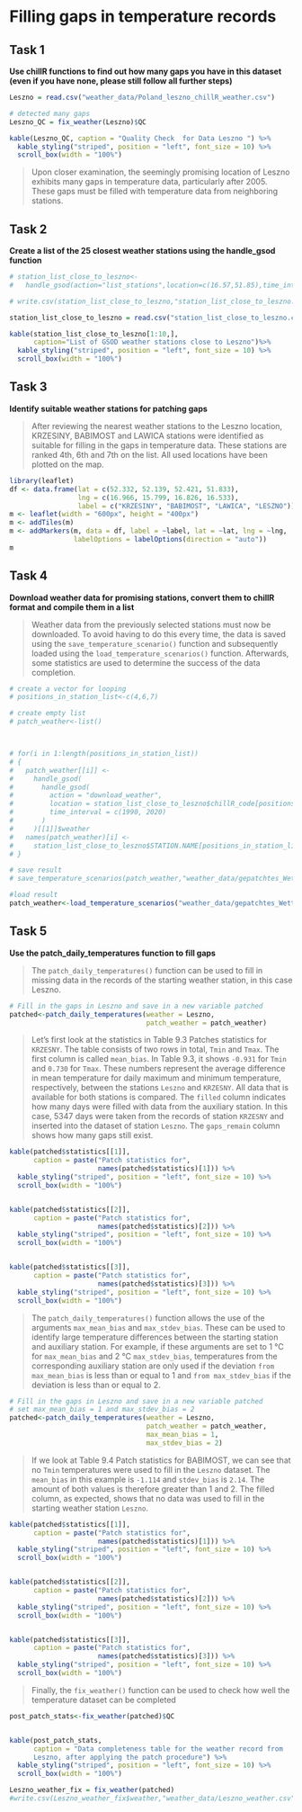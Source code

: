 # Filling gaps in temperature records

## Task 1

**Use chillR functions to find out how many gaps you have in this dataset  (even if you have none, please still follow all further steps)**


```r

Leszno = read.csv("weather_data/Poland_leszno_chillR_weather.csv")

# detected many gaps 
Leszno_QC = fix_weather(Leszno)$QC

kable(Leszno_QC, caption = "Quality Check  for Data Leszno ") %>%
  kable_styling("striped", position = "left", font_size = 10) %>%
  scroll_box(width = "100%")
```

>
Upon closer examination, the seemingly promising location of Leszno exhibits many gaps in temperature data, particularly after 2005. These gaps must be filled with temperature data from neighboring stations.

## Task 2 

**Create a list of the 25 closest weather stations using the handle_gsod function**

```r
# station_list_close_to_leszno<-
#   handle_gsod(action="list_stations",location=c(16.57,51.85),time_interval=c(1990,2020))

# write.csv(station_list_close_to_leszno,"station_list_close_to_leszno.csv" )

station_list_close_to_leszno = read.csv("station_list_close_to_leszno.csv")

kable(station_list_close_to_leszno[1:10,], 
      caption="List of GSOD weather stations close to Leszno")%>%
  kable_styling("striped", position = "left", font_size = 10) %>%
  scroll_box(width = "100%")
```

## Task 3

**Identify suitable weather stations for patching gaps**

>
After reviewing the nearest weather stations to the Leszno location, KRZESINY, BABIMOST and LAWICA stations were identified as suitable for filling in the gaps in temperature data. These stations are ranked 4th, 6th and 7th on the list. All used locations have been plotted on the map.

```r

library(leaflet)
df <- data.frame(lat = c(52.332, 52.139, 52.421, 51.833),
                 lng = c(16.966, 15.799, 16.826, 16.533),
                 label = c("KRZESINY", "BABIMOST", "LAWICA", "LESZNO"))
m <- leaflet(width = "600px", height = "400px")
m <- addTiles(m)
m <- addMarkers(m, data = df, label = ~label, lat = ~lat, lng = ~lng,
                labelOptions = labelOptions(direction = "auto"))
m
```

## Task 4

**Download weather data for promising stations, convert them to chillR format and compile them in a list**


>
Weather data from the previously selected stations must now be downloaded. To avoid having to do this every time, the data is saved using the `save_temperature_scenario()` function and subsequently loaded using the `load_temperature_scenarios()` function. Afterwards, some statistics are used to determine the success of the data completion.

```r

# create a vector for looping
# positions_in_station_list<-c(4,6,7)

# create empty list 
# patch_weather<-list()



# for(i in 1:length(positions_in_station_list))
# {
#   patch_weather[[i]] <-
#     handle_gsod(
#       handle_gsod(
#         action = "download_weather",
#         location = station_list_close_to_leszno$chillR_code[positions_in_station_list[i]],
#         time_interval = c(1990, 2020)
#       )
#     )[[1]]$weather
#   names(patch_weather)[i] <-
#     station_list_close_to_leszno$STATION.NAME[positions_in_station_list[i]]
# }

# save result
# save_temperature_scenarios(patch_weather,"weather_data/gepatchtes_Wetter_PL", "patch_weather_pl")

#load result
patch_weather<-load_temperature_scenarios("weather_data/gepatchtes_Wetter_PL", "patch_weather_pl")
```




## Task 5

**Use the patch_daily_temperatures function to fill gaps**

>
The `patch_daily_temperatures()` function can be used to fill in missing data in the records of the starting weather station, in this case Leszno.

```r
# Fill in the gaps in Leszno and save in a new variable patched
patched<-patch_daily_temperatures(weather = Leszno,
                                  patch_weather = patch_weather)
```
>
Let's first look at the statistics in Table 9.3 Patches statistics for `KRZESNY`.
The table consists of two rows in total, `Tmin` and `Tmax`. The first column is called `mean_bias`. In Table 9.3, it shows `-0.931` for `Tmin` and `0.730` for `Tmax`. These numbers represent the average difference in mean temperature for daily maximum and minimum temperature, respectively, between the stations `Leszno` and `KRZESNY`. All data that is available for both stations is compared.
The `filled` column indicates how many days were filled with data from the auxiliary station. In this case, 5347 days were taken from the records of station `KRZESNY` and inserted into the dataset of station `Leszno`. The `gaps_remain` column shows how many gaps still exist.

```r

kable(patched$statistics[[1]],
      caption = paste("Patch statistics for",
                      names(patched$statistics)[1])) %>%
  kable_styling("striped", position = "left", font_size = 10) %>%
  scroll_box(width = "100%")


kable(patched$statistics[[2]],
      caption = paste("Patch statistics for",
                      names(patched$statistics)[2])) %>%
  kable_styling("striped", position = "left", font_size = 10) %>%
  scroll_box(width = "100%")


kable(patched$statistics[[3]],
      caption = paste("Patch statistics for",
                      names(patched$statistics)[3])) %>%
  kable_styling("striped", position = "left", font_size = 10) %>%
  scroll_box(width = "100%")
```

>
The `patch_daily_temperatures()` function allows the use of the arguments `max_mean_bias` and `max_stdev_bias`. These can be used to identify large temperature differences between the starting station and auxiliary station. For example, if these arguments are set to 1 °C for `max_mean_bias` and 2 °C `max_stdev_bias`, temperatures from the corresponding auxiliary station are only used if the deviation `from max_mean_bias` is less than or equal to 1 and `from max_stdev_bias` if the deviation is less than or equal to 2.

```r
# Fill in the gaps in Leszno and save in a new variable patched
# set max_mean_bias = 1 and max_stdev_bias = 2
patched<-patch_daily_temperatures(weather = Leszno,
                                  patch_weather = patch_weather,
                                  max_mean_bias = 1,
                                  max_stdev_bias = 2)
```

>
If we look at Table 9.4 Patch statistics for BABIMOST, we can see that no `Tmin` temperatures were used to fill in the `Leszno` dataset. The `mean_bias` in this example is `-1.114` and `stdev_bias` is `2.14`. The amount of both values is therefore greater than 1 and 2. The filled column, as expected, shows that no data was used to fill in the starting weather station `Leszno`.


```r
kable(patched$statistics[[1]],
      caption = paste("Patch statistics for",
                      names(patched$statistics)[1])) %>%
  kable_styling("striped", position = "left", font_size = 10) %>%
  scroll_box(width = "100%")


kable(patched$statistics[[2]],
      caption = paste("Patch statistics for",
                      names(patched$statistics)[2])) %>%
  kable_styling("striped", position = "left", font_size = 10) %>%
  scroll_box(width = "100%")


kable(patched$statistics[[3]],
      caption = paste("Patch statistics for",
                      names(patched$statistics)[3])) %>%
  kable_styling("striped", position = "left", font_size = 10) %>%
  scroll_box(width = "100%")

```
>
Finally, the `fix_weather()` function can be used to check how well the temperature dataset can be completed

```r
post_patch_stats<-fix_weather(patched)$QC


kable(post_patch_stats,
      caption = "Data completeness table for the weather record from
      Leszno, after applying the patch procedure") %>%
  kable_styling("striped", position = "left", font_size = 10) %>%
  scroll_box(width = "100%")

Leszno_weather_fix = fix_weather(patched)
#write.csv(Leszno_weather_fix$weather,"weather_data/Leszno_weather.csv")
```

